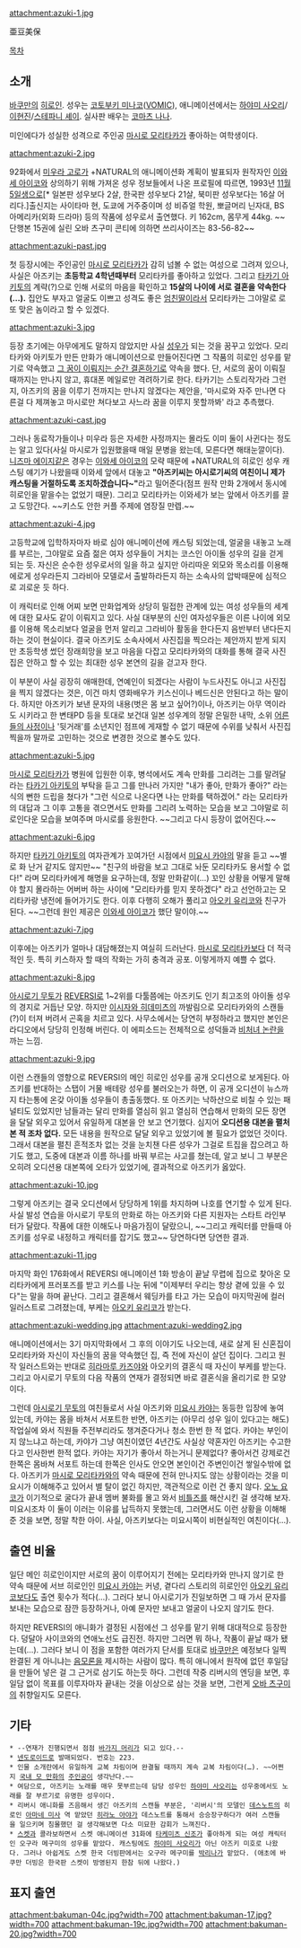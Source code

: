 attachment:azuki-1.jpg

亜豆美保

[[목차]]

== 소개 ==
[[바쿠만]]의 [[히로인]]. 성우는 [[코토부키 미나코]]([[VOMIC]]), 애니메이션에서는 [[하야미 사오리]]/[[이현진]]/[[스테파니 셰이]]. 실사판 배우는 [[코마츠 나나]].

미인에다가 성실한 성격으로 주인공 [[마시로 모리타카]]가 좋아하는 여학생이다.

attachment:azuki-2.jpg

92화에서 [[미우라 고로]]가 +NATURAL의 애니메이션화 계획이 발표되자 원작자인 [[이와세 아이코]]와 상의하기 위해 가져온 성우 정보들에서 나온 프로필에 따르면, 1993년 [[11월 5일]]생으로[* 일본판 성우보다 2살, 한국판 성우보다 21살, 북미판 성우보다는 16살 어리다.]출신지는 사이타마 현, 도쿄에 거주중이며 성 비쥬얼 학원, 뽀글머리 닌자대, BS 아메리카(외화 드라마) 등의 작품에 성우로서 출연했다. 키 162cm, 몸무게 44kg. ~~단행본 15권에 실린 오바 츠구미 콘티에 의하면 쓰리사이즈는 83-56-82~~

attachment:azuki-past.jpg

첫 등장시에는 주인공인 [[마시로 모리타카]]가 감히 넘볼 수 없는 여성으로 그려져 있으나, 사실은 아즈키는 '''초등학교 4학년때부터''' 모리타카를 좋아하고 있었다. 그리고 [[타카기 아키토]]의 계략(?)으로 인해 서로의 마음을 확인하고 '''15살의 나이에 서로 결혼을 약속한다(…).''' 집안도 부자고 얼굴도 이쁘고 성격도 좋은 [[엄친딸]]이라서 모리타카는 그야말로 로또 맞은 놈이라고 할 수 있겠다.

attachment:azuki-3.jpg

등장 초기에는 아무에게도 말하지 않았지만 사실 [[성우]]가 되는 것을 꿈꾸고 있었다. 모리타카와 아키토가 만든 만화가 애니메이션으로 만들어진다면 그 작품의 히로인 성우를 맡기로 약속했고 [[나가노 마모루|그 꿈이 이뤄지는 순간 결혼]]하기로 약속을 했다. 단, 서로의 꿈이 이뤄질 때까지는 만나지 않고, 휴대폰 메일로만 격려하기로 한다. 타카기는 스토리작가라 그런지, 아즈키의 꿈을 이루기 전까지는 만나지 않겠다는 제안을, '마시로와 자주 만나면 다른걸 다 제껴놓고 마시로만 쳐다보고 사느라 꿈을 이루지 못할까봐' 라고 추측했다.

attachment:azuki-cast.jpg

그러나 동료작가들이나 미우라 등은 자세한 사정까지는 몰라도 이미 둘이 사귄다는 정도는 알고 있다(사실 마시로가 입원했을때 매일 문병을 왔는데, 모른다면 해태눈깔이다). [[니즈마 에이지]]같은 경우는 [[이와세 아이코]]의 모략 때문에 +NATURAL의 히로인 성우 캐스팅 얘기가 나왔을때 이와세 앞에서 대놓고 '''"아즈키씨는 아시로기씨의 여친이니 제가 캐스팅을 거절하도록 조치하겠습니다~"'''라고 밀어준다(점프 원작 만화 2개에서 동시에 히로인을 맡을수는 없었기 때문). 그리고 모리타카는 이와세가 보는 앞에서 아즈키를 끌고 도망간다. ~~키스도 안한 커플 주제에 염장질 만렙.~~

attachment:azuki-4.jpg

고등학교에 입학하자마자 바로 심야 애니메이션에 캐스팅 되었는데, 얼굴을 내놓고 노래를 부르는, 그야말로 요즘 젊은 여자 성우들이 거치는 코스인 아이돌 성우의 길을 걷게 되는 듯. 자신은 순수한 성우로서의 일을 하고 싶지만 아리따운 외모와 목소리를 이용해 에로게 성우라든지 그라비아 모델로서 출발하라든지 하는 소속사의 압박때문에 심적으로 괴로운 듯 하다.

이 캐릭터로 인해 어찌 보면 만화업계와 상당히 밀접한 관계에 있는 여성 성우들의 세계에 대한 묘사도 같이 이뤄지고 있다. 사실 대부분의 신인 여자성우들은 이른 나이에 외모를 이용해 목소리보다 얼굴을 먼저 알리고 그라비아 활동을 한다든지 음반부터 낸다든지 하는 것이 현실이다. 결국 아즈키도 소속사에서 사진집을 찍으라는 제안까지 받게 되지만 초등학생 썼던 장래희망을 보고 마음을 다잡고 모리타카와의 대화를 통해 결국 사진집은 안하고 할 수 있는 최대한 성우 본연의 길을 걷고자 한다.

이 부분이 사실 굉장히 애매한데, 연예인이 되겠다는 사람이 누드사진도 아니고 사진집을 찍지 않겠다는 것은, 이건 마치 영화배우가 키스신이나 베드신은 안된다고 하는 말이다. 하지만 아즈키가 보낸 문자의 내용(벗은 몸 보고 싶어?)이나, 아즈키는 아무 역이라도 시키라고 한 변태PD 등을 토대로 보건대 일본 성우계의 정말 은밀한 내막, 소위 [[어른들의 사정]]이나 '뒷거래'를 소년지인 점프에 게재할 수 없기 때문에 수위를 낮춰서 사진집 찍을까 말까로 고민하는 것으로 변경한 것으로 볼수도 있다.

attachment:azuki-5.jpg

[[마시로 모리타카]]가 병원에 입원한 이후, 병석에서도 계속 만화를 그리려는 그를 말려달라는 [[타카기 아키토]]의 부탁을 듣고 그를 만나러 가지만 "내가 좋아, 만화가 좋아?" 라는 식의 뻔한 드립을 쳤다가 "그런 식으로 나온다면 나는 만화를 택하겠어." 라는 모리타카의 대답과 그 이후 고통을 겪으면서도 만화를 그리려 노력하는 모습을 보고 그야말로 히로인다운 모습을 보여주며 마시로를 응원한다. ~~그리고 다시 등장이 없어진다.~~

attachment:azuki-6.jpg

하지만 [[타카기 아키토]]의 여자관계가 꼬여가던 시점에서 [[미요시 카야]]의 말을 듣고 ~~별로 화 난거 같지도 않지만~~ "친구의 바람을 보고 그대로 놔둔 모리타카도 용서할 수 없다!" 라며 모리타카에게 해명을 요구하는데, 정말 만화같이(…) 꼬인 상황을 어떻게 말해야 할지 몰라하는 어버버 하는 사이에 "모리타카를 믿지 못하겠다" 라고 선언하고는 모리타카랑 냉전에 들어가기도 한다. 이후 다행히 오해가 풀리고 [[아오키 유리코]]와 친구가 된다. ~~그런데 원인 제공은 [[이와세 아이코]]가 했단 말이야.~~

attachment:azuki-7.jpg

이후에는 아즈키가 얼마나 대담해졌는지 여실히 드러난다. [[마시로 모리타카]]보다 더 적극적인 듯. 특히 키스하자 할 때의 작화는 가히 충격과 공포. 이렇게까지 예쁠 수 없다.

attachment:azuki-8.jpg

[[아시로기 무토]]가 [[REVERSI]]로 1~2위를 다툴쯤에는 아즈키도 인기 최고조의 아이돌 성우의 경지로 거듭난 모양. 하지만 [[이시자와 히데미츠]]의 까발림으로 모리타카와의 스캔들(?)이 터져 버려서 곤혹을 치르고 있다. 사무소에서는 당연히 부정하라고 했지만 본인은 라디오에서 당당히 인정해 버린다. 이 에피소드는 전체적으로 성덕들과 [[비처녀 논란]]을 까는 느낌.

attachment:azuki-9.jpg

이런 스캔들의 영향으로 REVERSI의 메인 히로인 성우를 공개 오디션으로 보게된다. 아즈키를 반대하는 스탭이 거물 배테랑 성우를 불러오는가 하면, 이 공개 오디션이 뉴스까지 타는통에 온갖 아이돌 성우들이 총출동했다. 또 아즈키는 낙하산으로 비칠 수 있는 패널티도 있었지만 남들과는 달리 만화를 열심히 읽고 열심히 연습해서 만화의 모든 장면을 달달 외우고 있어서 유일하게 대본을 안 보고 연기했다. 심지어 '''오디션용 대본을 펼처 본 적 조차 없다.''' 모든 내용을 원작으로 달달 외우고 있었기에 볼 필요가 없었던 것이다. 그래서 대본을 펼친 흔적조차 없는 것을 눈치챈 다른 성우가 그걸로 트집을 잡으려고 하기도 했고, 도중에 대본과 이름 하나를 바꿔 부르는 사고를 쳤는데, 알고 보니 그 부분은 오히려 오디션용 대본쪽에 오타가 있었기에, 결과적으로 아즈키가 옳았다.

attachment:azuki-10.jpg

그렇게 아즈키는 결국 오디션에서 당당하게 1위를 차지하며 나호를 연기할 수 있게 된다. 사실 발성 연습을 아시로기 무토의 만화로 하는 아즈키와 다른 지원자는 스타트 라인부터가 달랐다. 작품에 대한 이해도나 마음가짐이 달랐으니, ~~그리고 캐릭터를 만들때 아즈키를 성우로 내정하고 캐릭터를 잡기도 했고~~ 당연하다면 당연한 결과.

attachment:azuki-11.jpg

마지막 화인 176화에서 REVERSI 애니메이션 1화 방송이 끝날 무렵에 집으로 찾아온 모리타카에게 프러포즈를 받고 키스를 나눈 뒤에 "이제부터 우리는 항상 곁에 있을 수 있다"는 말을 하며 끝난다. 그리고 결혼해서 웨딩카를 타고 가는 모습이 마지막권에 컬러 일러스트로 그려졌는데, 부케는 [[아오키 유리코]]가 받는다.

attachment:azuki-wedding.jpg
attachment:azuki-wedding2.jpg

애니메이션에서는 3기 마지막화에서 그 후의 이야기도 나오는데, 새로 살게 된 신혼집이 모리타카와 자신이 자신들의 꿈을 약속했던 집, 즉 전에 자신이 살던 집이다. 그리고 원작 일러스트와는 반대로 [[히라마루 카즈야]]와 아오키의 결혼식 때 자신이 부케를 받는다. 그리고 아시로기 무토의 다음 작품의 연재가 결정되면 바로 결혼식을 올리기로 한 모양이다.

그런데 [[아시로기 무토]]의 여친들로서 사실 아즈키와 [[미요시 카야]]는 동등한 입장에 놓여 있는데, 카야는 몸을 바쳐서 서포트한 반면, 아즈키는 (아무리 성우 일이 있다고는 해도) 작업실에 와서 직원들 주전부리라도 챙겨준다거나 청소 한번 한 적 없다. 카야는 부인이지 않느냐고 하는데, 카야가 그냥 여친이였던 4년간도 사실상 약혼자인 아즈키는 수고한다고 인사한번 한적 없다. 카야는 자기가 좋아서 하는거니 문제없다? 좋아서건 강제로건 한쪽은 몸바쳐 서포트 하는데 한쪽은 인사도 안오면 본인이건 주변인이건 쌓일수밖에 없다. 아즈키가 [[마시로 모리타카]]와의 약속 때문에 전혀 만나지도 않는 상황이라는 것을 미요시가 이해해주고 있어서 별 탈이 없긴 하지만, 객관적으로 이런 건 좋지 않다. [[오노 요코]]가 이기적으로 굴다가 끝내 멤버 불화를 몰고 와서 [[비틀즈]]를 해산시킨 걸 생각해 보자. 미요시조차 이 둘이 이러는 이유를 납득하지 못했는데, 그러면서도 이런 상황을 이해해 준 것을 보면, 정말 착한 아이. 사실, 아즈키보다는 미요시쪽이 비현실적인 여친이다(…).

== 출연 비율 ==
일단 메인 히로인이지만 서로의 꿈이 이루어지기 전에는 모리타카와 만나지 않기로 한 약속 때문에 서브 히로인인 [[미요시 카야]]는 커녕, 곁다리 스토리의 히로인인 [[아오키 유리코]]보다도 출연 횟수가 적다(…). 그러다 보니 아시로기가 진일보하면 그 때 가서 문자를 보내는 모습으로 잠깐 등장하거나, 아예 문자만 보내고 얼굴이 나오지 않기도 한다.

하지만 REVERSI의 애니화가 결정된 시점에선 그 성우를 맡기 위해 대대적으로 등장한다. 덩달아 사이코와의 연애노선도 급진전. 하지만 그러면 뭐 하나, 작품이 끝날 때가 됐는데(…). 그러다 보니 이 점을 포함한 여러가지 단서를 토대로 [[바쿠만]]은 예정보다 일찍 완결된 게 아니냐는 [[음모론]]을 제시하는 사람이 많다. 특히 애니에서 원작에 없던 후일담을 만들어 넣은 걸 그 근거로 삼기도 하는듯 하다. 그런데 작중 리버시의 엔딩을 보면, 후일담 없이 목표를 이루자마자 끝내는 것을 이상으로 삼는 것을 보면, 그런게 [[오바 츠구미]]의 취향일지도 모른다.

== 기타 ==
 * --연재가 진행되면서 점점 [[바가지 머리]]가 되고 있다.--
 * [[넨도로이드]]로 발매되었다. 번호는 223.
 * 인물 소개란에서 유일하게 교복 차림이며 완결될 때까지 계속 교복 차림이다(…). ~~어쩐지 [[짱(만화)|국내 모 만화]]의 [[현상태|주인공]]이 생각난다.~~
 * 여담으로, 아즈키는 노래를 매우 못부르는데 담당 성우인 [[하야미 사오리]]는 성우중에서도 노래를 잘 부르기로 유명한 성우이다.
 * 리버시 애니화를 즈음해서 생긴 아즈키의 스캔들 부분은, '리버시'의 모델인 [[데스노트]]의 히로인 [[아마네 미사]] 역 맡았던 [[히라노 아야]]가 데스노트를 통해서 승승장구하다가 여러 스캔들을 일으키며 침몰했던 걸 생각해보면 다소 미묘한 감회가 느껴진다.
 * [[스켓]]과 콜라보하면서 스켓 애니메이션 31화에 [[타케미츠 신조]]가 좋아하게 되는 여성 캐릭터인 오구라 메구미의 성우를 맡았다. 캐스팅에도 [[하야미 사오리]]가 아닌 아즈키 미호로 나왔다. 그러나 아쉽게도 스켓 한국 더빙판에서는 오구라 메구미를 [[박리나]]가 맡았다. (애초에 바쿠만 더빙은 한국판 스켓이 방영된지 한참 뒤에 나왔다.)

== 표지 출연 ==
attachment:bakuman-04c.jpg?width=700
attachment:bakuman-17.jpg?width=700
attachment:bakuman-19c.jpg?width=700
attachment:bakuman-20.jpg?width=700
